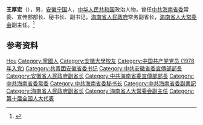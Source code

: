 '''王厚宏'''（{{bd|1943年|1月}}），男，[[安徽|安徽]][[宁国|宁国]]人，[[中华人民共和国|中华人民共和国]]政治人物，曾任[[中共海南省委|中共海南省委]]常委、宣传部部长、秘书长、副书记，[[海南省人民政府|海南省人民政府]]常务副省长，[[海南省人大常委会|海南省人大常委会]]副主任。<ref>{{cite book|title=中囯人名大辞典·当代人物卷|author=廖盖隆等编|year=1990|publisher=上海辞书出版社|location=上海|page=}}</ref>

== 参考资料 ==
{{reflist}}

{{中国人物小作品}}
{{各省级行政区团委书记}}

{{Authority control}}
{{DEFAULTSORT:Wang王}}
[[Category:王姓|Hou]]
[[Category:寧國人|Category:寧國人]]
[[Category:安徽大學校友|Category:安徽大學校友]]
[[Category:中国共产党党员_(1978年入党)|Category:中国共产党党员 (1978年入党)]]
[[Category:共青团安徽省委书记|Category:共青团安徽省委书记]]
[[Category:中共安徽省委宣傳部部長|Category:中共安徽省委宣傳部部長]]
[[Category:安徽省人民政府副省长|Category:安徽省人民政府副省长]]
[[Category:中共海南省委宣傳部部長|Category:中共海南省委宣傳部部長]]
[[Category:中共海南省委常委|Category:中共海南省委常委]]
[[Category:中共海南省委秘书长|Category:中共海南省委秘书长]]
[[Category:中共海南省委副書記|Category:中共海南省委副書記]]
[[Category:海南省人民政府副省长|Category:海南省人民政府副省长]]
[[Category:海南省人大常委会副主任|Category:海南省人大常委会副主任]]
[[Category:第十届全国人大代表|Category:第十届全国人大代表]]
